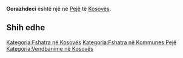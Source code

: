 {{Fshat në 
 | Emri                = Gorazhdeci
 | EmriAlt                = 
 | NAME_SHORT_FORM=      
 | NAME_GENERIC=      
 | NAME_SORT_NAME_RO=      GORAZHDECI
 | FULL_NAME_RO = Gorazhdeci
 | FULL_NAME_ND_RO=Gorazhdeci
 | SORT_NAME_RG=GORAZHDECI
 | FULL_NAME_RG=Gorazhdeci
 | FULL_NAME_ND_RG=Gorazhdeci
 | SRP_NAME_SHORT_FORM=      
 | SRP_NAME_GENERIC=      
 | SRP_NAME_SORT_NAME_RO=      
 | SRP_FULL_NAME_RO = 
 | SRP_FULL_NAME_ND_RO=
 | SRP_SORT_NAME_RG=
 | SRP_FULL_NAME_RG=
 | SRP_FULL_NAME_ND_RG=
 | Emri (Rasa dhanore) = 
 | Figura              = 
 | Shteti              = Kosovo
 | Komuna              = Pejë
 | Kodi postar         = 
 | Sipërfaqja          = 

 | Popullsia           = 

 | Regj. i popullsisë  = 
 | Dend. e popullsisë  = 
 | Faqja zyrtare       = 
 <!--- Koordinatat ----> 
 | Gjerësia            = 42.640556
 | Gjatësia            = 20.369722
 | Lartësia            = 
}}
'''Gorazhdeci''' është një [[]] në [[Pejë]] të [[Kosovës]].

<!-- == Gjeografia == -->
<!-- == Historia == -->
<!-- == Demografia == -->
== Shih edhe ==
{{Komuna Pejë}}
{{Kosovo-Administrata-Cung}}

[[Kategoria:Fshatra në Kosovës]]
[[Kategoria:Fshatra në Kommunes Pejë]]
[[Kategoria:Vendbanime në Kosovës]]